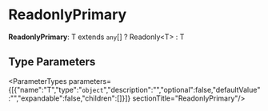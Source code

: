
# ReadonlyPrimary

 **ReadonlyPrimary**: T extends `any`[] ? Readonly&#60;T&#62; : T

## Type Parameters

<ParameterTypes parameters={[{"name":"T","type":"`object`","description":"","optional":false,"defaultValue":"","expandable":false,"children":[]}]}  sectionTitle="ReadonlyPrimary"/>
